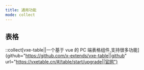 ```yaml
---
title: 通用功能
mode: collect
---
```


## 表格

::collect[vxe-table||一个基于 vue 的 PC 端表格组件,支持很多功能]{github="https://github.com/x-extends/vxe-table||github" url="https://vxetable.cn/#/table/start/upgrade||官网"}
